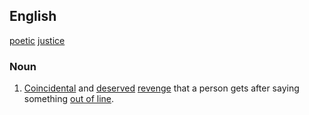 ==English==
[[poetic]] [[justice]]
===Noun===
# [[Coincidental]] and [[deserved]] [[revenge]] that a person gets after saying something [[out of line]].
